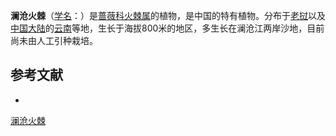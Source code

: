 {{Speciesbox
| name = 澜沧火棘
| status = 
| status_system = 
| image =
| genus = Pyracantha
| species = inermis
| authority = Vidal
}}

'''澜沧火棘'''（[[学名|学名]]：{{lang|la|''Pyracantha inermis''}}）是[[蔷薇科|蔷薇科]][[火棘属|火棘属]]的植物，是中国的特有植物。分布于[[老挝|老挝]]以及[[中国大陆|中国大陆]]的[[云南|云南]]等地，生长于海拔800米的地区，多生长在澜沧江两岸沙地，目前尚未由人工引种栽培。

== 参考文献 ==
<div class="references-small">
* {{cite web| url =http://www.bioinfo.cn/db05/KmzwSpecies.php?action=view&id=19222| title =澜沧火棘| work =《中国高等植物数据库全库》| publisher =中国科学院微生物研究所| author =昆明植物研究所| accessdate =2009-02-25| deadurl =yes| archiveurl =https://web.archive.org/web/20160305081648/http://www.bioinfo.cn/db05/KmzwSpecies.php?action=view&id=19222| archivedate =2016-03-05}}
</div>
{{Taxonbar|from=Q15228593}}

[[Category:火棘属|澜沧火棘]]


{{植物小作品}}